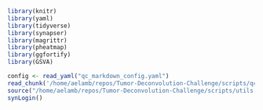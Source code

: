 

```r
library(knitr)
library(yaml)
library(tidyverse)
library(synapser)
library(magrittr)
library(pheatmap)
library(ggfortify)
library(GSVA)

config <- read_yaml("qc_markdown_config.yaml")
read_chunk('/home/aelamb/repos/Tumor-Deconvolution-Challenge/scripts/qc_knitr_chunks.R')
source("/home/aelamb/repos/Tumor-Deconvolution-Challenge/scripts/utils.R")
synLogin()
```

```r
```

```r
```

```r
```

```r
```

```r
```

```r
```
 
```r
```

```r
```

```r
```

```r
```